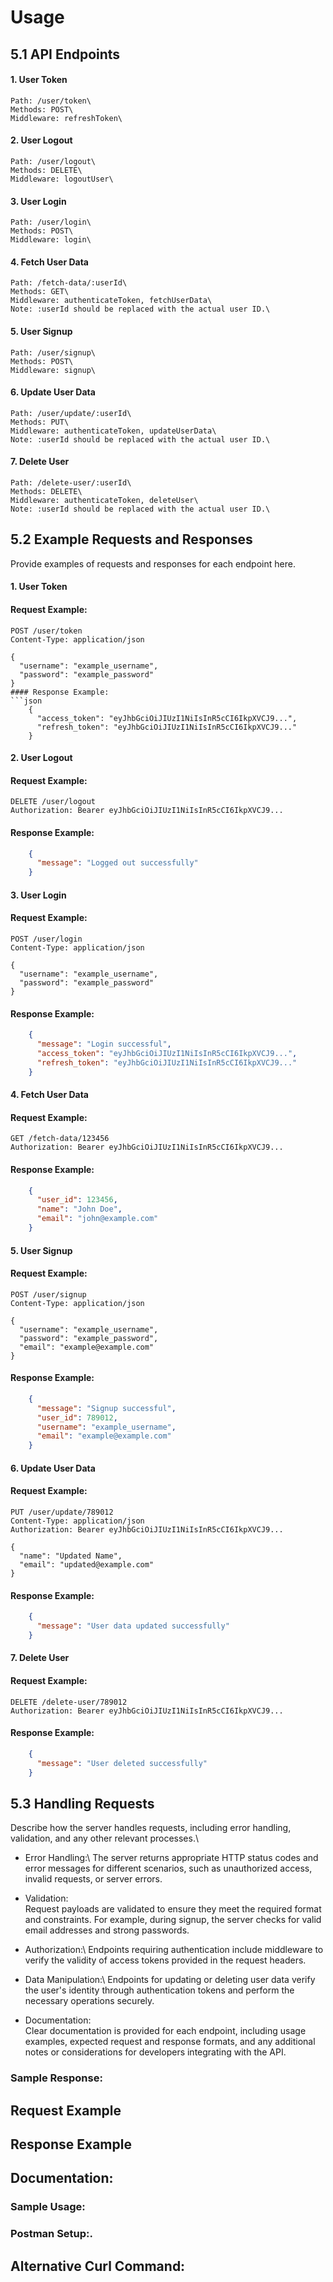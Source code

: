 # Usage

## 5.1 API Endpoints
#### 1. User Token

    Path: /user/token\
    Methods: POST\
    Middleware: refreshToken\

#### 2. User Logout

    Path: /user/logout\
    Methods: DELETE\
    Middleware: logoutUser\

#### 3. User Login

    Path: /user/login\
    Methods: POST\
    Middleware: login\

#### 4. Fetch User Data

    Path: /fetch-data/:userId\
    Methods: GET\
    Middleware: authenticateToken, fetchUserData\
    Note: :userId should be replaced with the actual user ID.\

#### 5. User Signup

    Path: /user/signup\
    Methods: POST\
    Middleware: signup\

#### 6. Update User Data

    Path: /user/update/:userId\
    Methods: PUT\
    Middleware: authenticateToken, updateUserData\
    Note: :userId should be replaced with the actual user ID.\

#### 7. Delete User

    Path: /delete-user/:userId\
    Methods: DELETE\
    Middleware: authenticateToken, deleteUser\
    Note: :userId should be replaced with the actual user ID.\


## 5.2 Example Requests and Responses

Provide examples of requests and responses for each endpoint here.

#### 1. User Token

#### Request Example:

```http
POST /user/token
Content-Type: application/json

{
  "username": "example_username",
  "password": "example_password"
}
#### Response Example:
```json
    {
      "access_token": "eyJhbGciOiJIUzI1NiIsInR5cCI6IkpXVCJ9...",
      "refresh_token": "eyJhbGciOiJIUzI1NiIsInR5cCI6IkpXVCJ9..."
    }
``` 
#### 2. User Logout
#### Request Example:

```http
DELETE /user/logout
Authorization: Bearer eyJhbGciOiJIUzI1NiIsInR5cCI6IkpXVCJ9...
```
#### Response Example:

```json
    {
      "message": "Logged out successfully"
    }
```
#### 3. User Login

#### Request Example:

```http
POST /user/login
Content-Type: application/json

{
  "username": "example_username",
  "password": "example_password"
}
```
#### Response Example:

```json
    {
      "message": "Login successful",
      "access_token": "eyJhbGciOiJIUzI1NiIsInR5cCI6IkpXVCJ9...",
      "refresh_token": "eyJhbGciOiJIUzI1NiIsInR5cCI6IkpXVCJ9..."
    }
```
#### 4. Fetch User Data

#### Request Example:

```http
GET /fetch-data/123456
Authorization: Bearer eyJhbGciOiJIUzI1NiIsInR5cCI6IkpXVCJ9...
```
#### Response Example:
```json
    {
      "user_id": 123456,
      "name": "John Doe",
      "email": "john@example.com"
    }
```
#### 5. User Signup

#### Request Example:
```http
POST /user/signup
Content-Type: application/json

{
  "username": "example_username",
  "password": "example_password",
  "email": "example@example.com"
}
```
#### Response Example:
```json
    {
      "message": "Signup successful",
      "user_id": 789012,
      "username": "example_username",
      "email": "example@example.com"
    }
```
#### 6. Update User Data

#### Request Example:
```http
PUT /user/update/789012
Content-Type: application/json
Authorization: Bearer eyJhbGciOiJIUzI1NiIsInR5cCI6IkpXVCJ9...

{
  "name": "Updated Name",
  "email": "updated@example.com"
}
```
#### Response Example:

```json
    {
      "message": "User data updated successfully"
    }
```
#### 7. Delete User

#### Request Example:

```http
DELETE /delete-user/789012
Authorization: Bearer eyJhbGciOiJIUzI1NiIsInR5cCI6IkpXVCJ9...
```
#### Response Example:

```json
    {
      "message": "User deleted successfully"
    }
```
## 5.3 Handling Requests

Describe how the server handles requests, including error handling, validation, and any other relevant processes.\

- Error Handling:\ 
The server returns appropriate HTTP status codes and error messages for different scenarios, such as unauthorized access, invalid requests, or server errors.

- Validation:\
Request payloads are validated to ensure they meet the required format and constraints. For example, during signup, the server checks for valid email addresses and strong passwords.

- Authorization:\ 
Endpoints requiring authentication include middleware to verify the validity of access tokens provided in the request headers.

- Data Manipulation:\ 
Endpoints for updating or deleting user data verify the user's identity through authentication tokens and perform the necessary operations securely.

- Documentation:\
Clear documentation is provided for each endpoint, including usage examples, expected request and response formats, and any additional notes or considerations for developers integrating with the API.

### **Sample Response:**

## Request Example

## Response Example

## Documentation:

### Sample Usage:

### Postman Setup:.

## Alternative Curl Command:


